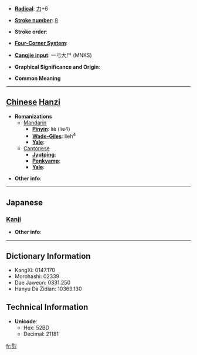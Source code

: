 * '''[[Wiktionary:Chinese radical index| Radical]]''': [[Wiktionary:Chinese radical index 力|力]]+6

* '''[[Wiktionary:Chinese total strokes index|Stroke number]]''': [[Wiktionary:Chinese total strokes index 8|8]]

* '''Stroke order''': 

* '''[[Wiktionary:Chinese four corner index|Four-Corner System]]''': 

* '''[[Wiktionary:Chinese Cangjie index|Cangjie input]]''': 一弓大尸 (MNKS)

* '''Graphical Significance and Origin''': 

* '''Common Meaning'''

----

== [[Chinese]] [[Hanzi]] ==

* '''Romanizations'''
** [[Mandarin]]
*** '''[[Pinyin]]''': liè (lie4)
*** '''[[Wade-Giles]]''': lieh<sup>4</sup>
*** '''[[Yale]]''': 
**[[Cantonese]]
***'''[[Jyutping]]''':
***'''[[Penkyamp]]''': 
***'''[[Yale]]''': 

* '''Other info''': 

----

==Japanese==
===[[Kanji]]===
{{kanji|on readings=[[れつ]] (retsu), [[れち]] (rechi)
|kun readings=[[がある]] (gaaru)
}}

* '''Other info''':  

----

== Dictionary Information ==

* KangXi: 0147.170
* Morohashi: 02339
* Dae Jaweon: 0331.250
* Hanyu Da Zidian: 10369.130

== Technical Information ==

* '''Unicode''':
** Hex: 52BD
** Decimal: 21181

[[fr:劽]]